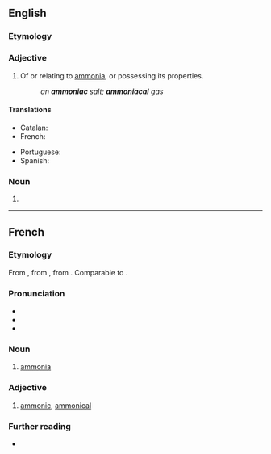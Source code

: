 ==English==

===Etymology===
{{uder|en|la|-}} {{lena}}

===Adjective===
{{en-adj}}

# Of or relating to [[ammonia]], or possessing its properties.
#: ''an '''ammoniac''' salt; '''ammoniacal''' gas''

====Translations====
{{trans-top|relating to ammonia or possessing its properties}}
* Catalan: {{t|ca|amoniacal}}
* French: {{t+|fr|ammoniacal}}
{{trans-mid}}
* Portuguese: {{t+|pt|amoníaco}}
* Spanish: {{t|es|amoniacal}}
{{trans-bottom}}

===Noun===
{{en-noun|-}}

# {{alt form|en|ammoniacum}}

----

==French==
===Etymology===
From {{der|fr|NL.|sal}} {{m|fr|ammoniacus|t=salt of Ammon}}, from {{der|fr|grc|άμμωνιακός|t=of Ammon}}, from {{m|grc|Ἄμμων}}. Comparable to {{cog|en|sal ammoniac}}.

===Pronunciation===
* {{fr-IPA}}
* {{audio|fr|Fr-Paris--ammoniac.ogg|Audio (Paris)}}
* {{audio|fr|Fr-ammoniac.ogg|Audio}}

===Noun===
{{fr-noun|m|-}}

# {{lb|fr|inorganic compound}} [[ammonia]]

===Adjective===
{{fr-adj}}

# {{lb|fr|inorganic chemistry}} [[ammonic]], [[ammonical]]

===Further reading===
* {{R:TLFi}}